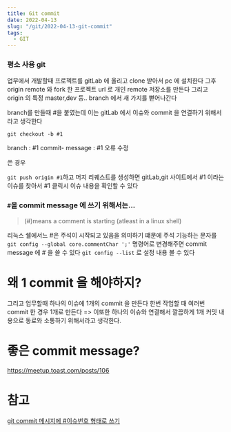 ```yaml
---
title: Git commit
date: 2022-04-13
slug: "/git/2022-04-13-git-commit"
tags:
  - GIT
---
```


### 평소 사용 git
업무에서 개발할때
프로젝트를 gitLab 에 올리고 clone 받아서 pc 에 설치한다
그후 origin remote 와 fork 한 프로젝트 url 로 개인 remote 저장소를 만든다
그리고 origin 의 특정 master,dev 등.. branch 에서 새 가지를 뻗어나간다

branch를 만들때 #을 붙였는데 이는 gitLab 에서 이슈와 commit 을 연결하기 위해서라고 생각한다

`git checkout -b #1`

branch : #1
commit- message : #1 오류 수정

쓴 경우

`git push origin #1`하고 머지 리퀘스트를 생성하면
gitLab,git 사이트에서 #1 이라는 이슈를 찾아서 #1 클릭시 이슈 내용을 확인할 수 있다

### `#`을 commit message 에 쓰기 위해서는...

> (#)means a comment is starting (atleast in a linux shell)

리눅스 쉘에서느 #은 주석이 시작되고 있음을 의미하기 떄문에
주석 기능하는 문자를
`git config --global core.commentChar ';'` 명령어로 변경해주면 commit message 에 # 을 쓸 수 있다
`git config --list` 로 설정 내용 볼 수 있다

# 왜 1 commit 을 해야하지?
그리고 업무할때
하나의 이슈에 1개의 commit 을 만든다
한번 작업할 때 여러번 commit 한 경우 1개로 만든다
=> 이또한 하나의 이슈와 연결해서 깔끔하게 1개 커밋 내용으로 동료와 소통하기 위해서라고 생각한다.

# 좋은 commit message?
https://meetup.toast.com/posts/106


# 참고
[git commit 메시지에 #이슈번호 형태로 쓰기](https://www.popit.kr/tip-git-commit-%EB%A9%94%EC%8B%9C%EC%A7%80%EC%97%90-%EC%9D%B4%EC%8A%88%EB%B2%88%ED%98%B8-%ED%98%95%ED%83%9C%EB%A1%9C-%EC%93%B0%EA%B8%B0/)